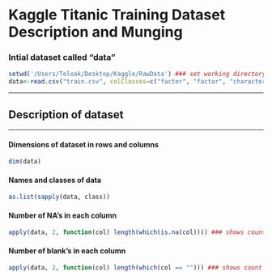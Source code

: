Kaggle Titanic Training Dataset Description and Munging 
========================================================
### Intial dataset called "data"
```r
setwd('/Users/Teleak/Desktop/Kaggle/RawData') ### set working directory and read in training file
data<-read.csv("train.csv", colClasses=c("factor", "factor", "character", "factor", "numeric", "factor", "factor", "character", "numeric", "character", "character"), strip.white=TRUE, sep=",")
```
******
## Description of dataset
*****
#### Dimensions of dataset in rows and columns
```r
dim(data)
```
#### Names and classes of data
```r
as.list(sapply(data, class))
```
#### Number of NA's in each column
```r
apply(data, 2, function(col) length(which(is.na(col)))) ### shows count of NA values by column
```
#### Number of blank's in each column
```r
apply(data, 2, function(col) length(which(col == ""))) ### shows count of blank values by column
```